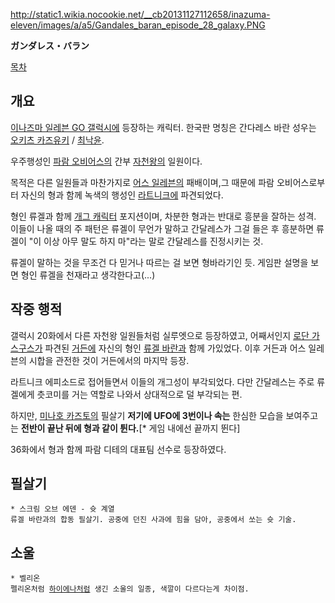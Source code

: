 http://static1.wikia.nocookie.net/__cb20131127112658/inazuma-eleven/images/a/a5/Gandales_baran_episode_28_galaxy.PNG

'''ガンダレス・バラン'''

[[목차]]

== 개요 ==
[[이나즈마 일레븐 GO 갤럭시]]에 등장하는 캐릭터. 한국판 명칭은 간다레스 바란 성우는 [[오키츠 카즈유키]] / [[최낙윤]].

우주행성인 [[파람 오비어스]]의 간부 [[자천왕]]의 일원이다.

목적은 다른 일원들과 마찬가지로 [[어스 일레븐]]의 패배이며,그 때문에 파람 오비어스로부터 자신의 형과 함께 녹색의 행성인 [[라트니크]]에 파견되었다.

형인 류겔과 함께 [[개그 캐릭터]] 포지션이며, 차분한 형과는 반대로 흥분을 잘하는 성격. 이들이 나올 때의 주 패턴은 류겔이 무언가 말하고 간달레스가 그걸 들은 후 흥분하면 류겔이 "이 이상 아무 말도 하지 마"라는 말로 간달레스를 진정시키는 것.

류겔이 말하는 것을 무조건 다 믿거나 따르는 걸 보면 형바라기인 듯. 게임판 설명을 보면 형인 류겔을 천재라고 생각한다고(...)

== 작중 행적 ==
갤럭시 20화에서 다른 자천왕 일원들처럼 실루엣으로 등장하였고, 어째서인지 [[로단 가스구스]]가 파견된 [[거든]]에  자신의 형인 [[류겔 바란]]과 함께 가있었다. 이후 거든과 어스 일레븐의 시합을 관전한 것이 거든에서의 마지막 등장.

라트니크 에피소드로 접어들면서 이들의 개그성이 부각되었다. 다만 간달레스는 주로 류겔에게 츳코미를 거는 역할로 나와서 상대적으로 덜 부각되는 편.

하지만, [[미나호 카즈토]]의 필살기 '''저기에 UFO에 3번이나 속는''' 한심한 모습을 보여주고는  '''전반이 끝난 뒤에 형과 같이 튄다.'''[* 게임 내에선 끝까지 뛴다]

36화에서 형과 함께 파람 디테의 대표팀 선수로 등장하였다.

== 필살기 ==
 * 스크림 오브 에덴 - 슛 계열
 류겔 바란과의 합동 필살기. 공중에 던진 사과에 힘을 담아, 공중에서 쏘는 슛 기술.
== 소울 ==
 * 벨리온
 펠리온처럼 [[하이에나]]처럼 생긴 소울의 일종, 색깔이 다르다는게 차이점.
